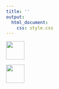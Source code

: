 ```yaml
---
title: ''
output: 
  html_document:
    css: style.css
---
```


<div id="footer">
<p>
<div class="column-f1">
![](imagens/logo-unicamp1.png){width=50px}
</div>
<div class="column-f2">
![](imagens/logoimecc1.png){width=50px}
</div>
</p>
</div>